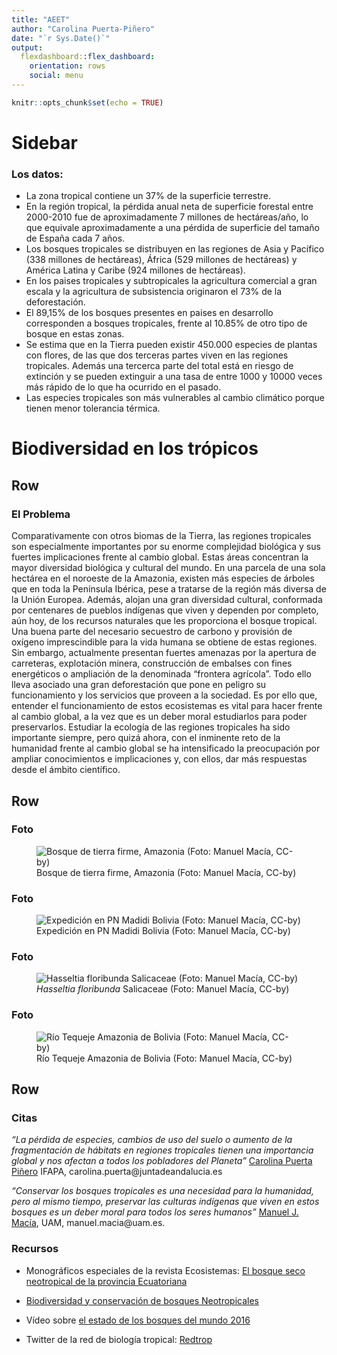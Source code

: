 ```yaml
---
title: "AEET"
author: "Carolina Puerta-Piñero"
date: "`r Sys.Date()`"
output: 
  flexdashboard::flex_dashboard:
    orientation: rows
    social: menu
---
```


```r
knitr::opts_chunk$set(echo = TRUE)
```

Sidebar {.sidebar}
=======================================================================

### Los datos: 

- La zona tropical contiene un 37% de la superficie terrestre.   
- En la región tropical, la pérdida anual neta de superficie forestal entre 2000-2010 fue de aproximadamente 7 millones de hectáreas/año, lo que equivale aproximadamente a una pérdida de superficie del tamaño de España cada 7 años.       
- Los bosques tropicales se distribuyen en las regiones de Asia y Pacífico (338 millones de hectáreas), África (529 millones de hectáreas) y América Latina y Caribe (924 millones de hectáreas).   
- En los paises tropicales y subtropicales la agricultura comercial a gran escala y la agricultura de subsistencia originaron el 73% de la deforestación.   
- El 89,15% de los bosques presentes en paises en desarrollo corresponden a bosques tropicales, frente al 10.85% de otro tipo de bosque en estas zonas.   
- Se estima que en la Tierra pueden existir 450.000 especies de plantas con flores, de las que dos terceras partes viven en las regiones tropicales. Además una tercerca parte del total está en riesgo de extinción y se pueden extinguir a una tasa de entre 1000 y 10000 veces más rápido de lo que ha ocurrido en el pasado.  
- Las especies tropicales son más vulnerables al cambio climático porque tienen menor tolerancia térmica.  

Biodiversidad en los trópicos
=======================================================================

Row
-----------------------------------------------------------------------

### El Problema

Comparativamente con otros biomas de la Tierra, las regiones tropicales son especialmente importantes por su enorme complejidad biológica y sus fuertes implicaciones frente al cambio global. Estas áreas concentran la mayor diversidad biológica y cultural del mundo. En una parcela de una sola hectárea en el noroeste de la Amazonia, existen más especies de árboles que en toda la Península Ibérica, pese a tratarse de la región más diversa de la Unión Europea. Además, alojan una gran diversidad cultural, conformada por centenares de pueblos indígenas que viven y dependen por completo, aún hoy, de los recursos naturales que les proporciona el bosque tropical. Una buena parte del necesario secuestro de carbono y provisión de oxígeno imprescindible para la vida humana se obtiene de estas regiones. Sin embargo, actualmente presentan fuertes amenazas por la apertura de carreteras, explotación minera, construcción de embalses con fines energéticos o ampliación de la denominada “frontera agrícola”. Todo ello lleva asociado una gran deforestación que pone en peligro su funcionamiento y los servicios que proveen a la sociedad. Es por ello que, entender el funcionamiento de estos ecosistemas es vital para hacer frente al cambio global, a la vez que es un deber moral estudiarlos para poder preservarlos. Estudiar la ecología de las regiones tropicales ha sido importante siempre, pero quizá ahora, con el inminente reto de la humanidad frente al cambio global se ha intensificado la preocupación por ampliar conocimientos e implicaciones y, con ellos, dar más respuestas desde el ámbito científico. 


Row
-----------------------------------------------------------------------

### Foto

![Bosque de tierra firme, Amazonia (Foto: Manuel Macía, CC-by)](https://i.imgur.com/l49dRoxl.jpg)

### Foto

![Expedición en PN Madidi Bolivia (Foto: Manuel Macía, CC-by)](https://i.imgur.com/icbGZL4.jpg)

### Foto

![_Hasseltia floribunda_ Salicaceae (Foto: Manuel Macía, CC-by)](https://i.imgur.com/pk1HqKN.jpg)

### Foto

![Río Tequeje Amazonia de Bolivia (Foto: Manuel Macía, CC-by)](https://i.imgur.com/457Ck1X.jpg)

Row
-----------------------------------------------------------------------

### Citas {data-width=700}

_“La pérdida de especies, cambios de uso del suelo o aumento de la fragmentación de hábitats en regiones tropicales tienen una importancia global y nos afectan a todos los pobladores del Planeta”_ [Carolina Puerta Piñero](https://sites.google.com/site/carolinapuertapinero/) IFAPA, carolina.puerta@juntadeandalucia.es

_“Conservar los bosques tropicales es una necesidad para la humanidad, pero al mismo tiempo, preservar las culturas indígenas que viven en estos bosques es un deber moral para todos los seres humanos”_ [Manuel J. Macía](http://www.grupoecologiatropical.com/staff-member/manuel-j-macia-2), UAM, manuel.macia@uam.es. 


### Recursos {data-width=340}

- Monográficos especiales de la revista Ecosistemas:
[El bosque seco neotropical de la provincia Ecuatoriana](https://www.revistaecosistemas.net/index.php/ecosistemas/issue/view/48)

- [Biodiversidad y conservación de bosques Neotropicales](https://www.revistaecosistemas.net/index.php/ecosistemas/issue/view/2)

- Vídeo sobre [el estado de los bosques del mundo 2016](https://youtu.be/PyDSjI-NOGI)

- Twitter de la red de biología tropical: [Redtrop](https://twitter.com/redtrop)

